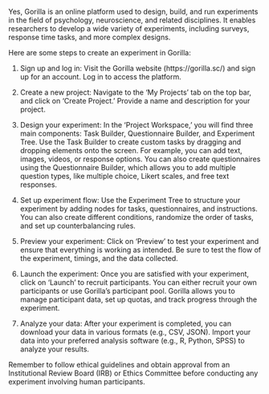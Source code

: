 Yes, Gorilla is an online platform used to design, build, and run
experiments in the field of psychology, neuroscience, and related
disciplines. It enables researchers to develop a wide variety of
experiments, including surveys, response time tasks, and more complex
designs.

Here are some steps to create an experiment in Gorilla:

1.  Sign up and log in: Visit the Gorilla website (https://gorilla.sc/)
    and sign up for an account. Log in to access the platform.

2.  Create a new project: Navigate to the 'My Projects' tab on the top
    bar, and click on 'Create Project.' Provide a name and description
    for your project.

3.  Design your experiment: In the 'Project Workspace,' you will find
    three main components: Task Builder, Questionnaire Builder, and
    Experiment Tree. Use the Task Builder to create custom tasks by
    dragging and dropping elements onto the screen. For example, you can
    add text, images, videos, or response options. You can also create
    questionnaires using the Questionnaire Builder, which allows you to
    add multiple question types, like multiple choice, Likert scales,
    and free text responses.

4.  Set up experiment flow: Use the Experiment Tree to structure your
    experiment by adding nodes for tasks, questionnaires, and
    instructions. You can also create different conditions, randomize
    the order of tasks, and set up counterbalancing rules.

5.  Preview your experiment: Click on 'Preview' to test your experiment
    and ensure that everything is working as intended. Be sure to test
    the flow of the experiment, timings, and the data collected.

6.  Launch the experiment: Once you are satisfied with your experiment,
    click on 'Launch' to recruit participants. You can either recruit
    your own participants or use Gorilla's participant pool. Gorilla
    allows you to manage participant data, set up quotas, and track
    progress through the experiment.

7.  Analyze your data: After your experiment is completed, you can
    download your data in various formats (e.g., CSV, JSON). Import your
    data into your preferred analysis software (e.g., R, Python, SPSS)
    to analyze your results.

Remember to follow ethical guidelines and obtain approval from an
Institutional Review Board (IRB) or Ethics Committee before conducting
any experiment involving human participants.
